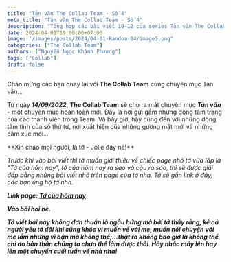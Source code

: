 ```yaml
---
title: "Tản văn The Collab Team - Số 4"
meta_title: "Tản văn The Collab Team - Số 4"
description: "Tổng hợp các bài viết 10-12 của series Tản văn The Collab Team"
date: 2024-04-01T19:00:00+07:00
image: "/images/posts/2024/04-01-Random-04/image5.png"
categories: ["The Collab Team"]
authors: ["Nguyễn Ngọc Khánh Phương"]
tags: ["Collab"]
draft: false
---
```



Chào mừng các bạn quay lại với **The Collab Team** cùng chuyên mục Tản văn...

Từ ngày **_14/09/2022_**, **The Collab Team** sẽ cho ra mắt chuyên mục **_Tản văn_** - một chuyên mục hoàn toàn mới.
Đây là nơi gửi gắm những dòng tâm trạng của các thành viên trong Team. Và bây giờ, hãy cùng đến với những dòng tâm tình
của số thứ tư, nơi xuất hiện của những gương mặt mới và những cảm xúc mới...

<Accordion client:load title="Dừng lại một chút để suy nghĩ và đọc chiếc thông điệp này trước đi!">
**Xin chào mọi người, là tớ - Jolie đây nè!**

_Trước khi vào bài viết thì tớ muốn giới thiệu về chiếc page nhỏ tớ vừa lập là "Tớ của hôm nay", 
tớ của hôm nay ra sao và cậu ra sao, thì sẽ được giải đáp bằng những bài viết nhỏ trên page của tớ nha. 
Tớ sẽ gắn link ở đây, các bạn ủng hộ tớ nha._

**_Link page: [Tớ của hôm nay](https://www.facebook.com/T%E1%BB%9B-c%E1%BB%A7a-h%C3%B4m-nay-118431694545245/)_**
   
**_Vào bài hoi nè._**
</Accordion>

<NewTabs client:load>
  <NewTab name="Kỳ 4">
    <FirstPost />
  </NewTab>
  <NewTab name="Kỳ 5">
    <SecondPost />
  </NewTab>
  <NewTab name="Kỳ 6">
    <ThirdPost />
  </NewTab>
</NewTabs>

<Accordion client:load title="Đôi dòng tâm sự từ tác giả">

**_Tớ viết bài này không đơn thuần là ngẫu hứng mà bởi tớ thấy rằng, kể cả người yêu tớ đôi khi cũng khóc vì 
muốn về với mẹ, muốn nói chuyện với mẹ lắm nhưng vì bận mà không thể;...thật ra không bao giờ là không thể chỉ 
do bản thân chúng ta chưa thể làm được thôi. Hãy nhấc máy lên hay lên một chuyến cuối tuần về nhà nha!_**

</Accordion>

<Views />